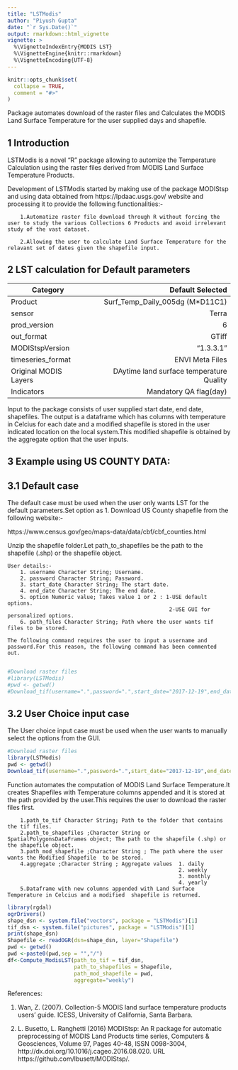 ```yaml
---
title: "LSTModis"
author: "Piyush Gupta"
date: "`r Sys.Date()`"
output: rmarkdown::html_vignette
vignette: >
  %\VignetteIndexEntry{MODIS LST}
  %\VignetteEngine{knitr::rmarkdown}
  %\VignetteEncoding{UTF-8}
---
```


```r
knitr::opts_chunk$set(
  collapse = TRUE,
  comment = "#>"
)
```

Package automates download of the raster files and Calculates the MODIS Land Surface Temperature for the user supplied days and shapefile.

## 1 Introduction 

LSTModis is a novel "R" package allowing to automize the Temperature Calculation using the raster files derived from MODIS Land Surface Temperature Products.

Development of LSTModis started by making use of the package MODIStsp and using data obtained from https://lpdaac.usgs.gov/ website and processing it to provide the following functionalities:-
```
    1.Automatize raster file download through R without forcing the user to study the various Collections 6 Products and avoid irrelevant study of the vast dataset. 
    
    2.Allowing the user to calculate Land Surface Temperature for the relavant set of dates given the shapefile input.

```

## 2 LST calculation for Default parameters

Category| Default Selected
-----|-----:
Product| Surf_Temp_Daily_005dg (M*D11C1)
sensor| Terra
prod_version| 6
out_format| GTiff
MODIStspVersion| "1.3.3.1" 
timeseries_format| ENVI Meta Files
Original MODIS Layers| DAytime land surface temperature Quality
Indicators| Mandatory QA flag(day) 

Input to the package consists of user supplied start date, end date, shapefiles. The output is a dataframe which has columns with temperature in Celcius for each date and a modified shapefile is stored in the user indicated location on the local system.This modified shapefile is obtained by the aggregate option that the user inputs.


## 3 Example using US COUNTY DATA: 

## 3.1 Default case 
The default case must be used when the user only wants LST for the default parameters.Set option as 1.
Download US County shapefile from the following website:-

https://www.census.gov/geo/maps-data/data/cbf/cbf_counties.html

Unzip the shapefile folder.Let path_to_shapefiles be the path to the shapefile (.shp) or the shapefile object.
```
User details:-
    1. username Character String; Username.
    2. password Character String; Password.
    3. start_date Character String; The start date.
    4. end_date Character String; The end date.
    5. option Numeric value; Takes value 1 or 2 : 1-USE default options.
                                                   2-USE GUI for personalized options.
    6. path_files Character String; Path where the user wants tif files to be stored.

```
    
    The following command requires the user to input a username and password.For this reason, the following command has been commented out.
               
```r
#Download raster files
#library(LSTModis)
#pwd <- getwd()
#Download_tif(username=".",password=".",start_date="2017-12-19",end_date="2017-12-21", option=1,path_files=pwd)
```

## 3.2 User Choice input case
The User choice input case must be used when the user wants to manually select the options from the GUI.

```r
#Download raster files
library(LSTModis)
pwd <- getwd()
Download_tif(username=".",password=".",start_date="2017-12-19",end_date="2017-12-21", option=2,path_files=pwd)

```


Function automates the computation of MODIS Land Surface Temperature.It creates Shapefiles with Temperature columns appended and it is stored at the path provided by the user.This requires the user to download the raster files first.
```
    1.path_to_tif Character String; Path to the folder that contains the tif files.
    2.path_to_shapefiles ;Character String or SpatialPolygonsDataFrames object; The path to the shapefile (.shp) or the shapefile object.
    3.path_mod_shapefile ;Character String ; The path where the user wants the Modified Shapefile  to be stored.
    4.aggregate ;Character String ; Aggregate values  1. daily
                                                      2. weekly
                                                      3. monthly
                                                      4. yearly
    5.Dataframe with new columns appended with Land Surface Temperature in Celcius and a modified  shapefile is returned.
```


```r
library(rgdal)
ogrDrivers()
shape_dsn <- system.file("vectors", package = "LSTModis")[1]
tif_dsn <- system.file("pictures", package = "LSTModis")[1]
print(shape_dsn)
Shapefile <- readOGR(dsn=shape_dsn, layer="Shapefile")
pwd <- getwd()
pwd <-paste0(pwd,sep = "","/")
df<-Compute_ModisLST(path_to_tif = tif_dsn,
                     path_to_shapefiles = Shapefile,
                     path_mod_shapefile = pwd,
                     aggregate="weekly")

```
References:

1. Wan, Z. (2007). Collection-5 MODIS land surface temperature products users’ guide. ICESS, University of California, Santa Barbara.

2. L. Busetto, L. Ranghetti (2016) MODIStsp: An R package for automatic preprocessing of MODIS Land Products time series, Computers & Geosciences, Volume 97, Pages 40-48, ISSN 0098-3004, http://dx.doi.org/10.1016/j.cageo.2016.08.020. URL https://github.com/lbusett/MODIStsp/.




